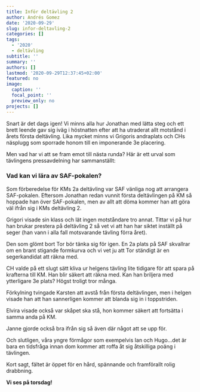 ```yaml
---
title: Inför deltävling 2
author: Andrés Gomez
date: '2020-09-29'
slug: infor-deltavling-2
categories: []
tags:
  - '2020'
  - deltävling
subtitle: ''
summary: ''
authors: []
lastmod: '2020-09-29T12:37:45+02:00'
featured: no
image:
  caption: ''
  focal_point: ''
  preview_only: no
projects: []
---
```



Snart är det dags igen! Vi minns alla hur Jonathan med lätta steg och ett brett leende gav sig iväg i höstnatten efter att ha utraderat allt motstånd i årets första deltävling. Lika mycket minns vi Grigoris andraplats och CHs näsplugg som sporrade honom till en imponerande 3e placering.

Men vad har vi att se fram emot till nästa runda? Här är ett urval som tävlingens pressavdelning har sammanställt:

### Vad kan vi lära av SAF-pokalen?
Som förberedelse för KMs 2a deltävling var SAF vänliga nog att arrangera SAF-pokalen. Eftersom Jonathan redan vunnit första deltävlingen på KM så hoppade han över SAF-pokalen, men av allt att döma kommer han att göra väl ifrån sig i KMs deltävling 2.

Grigori visade sin klass och lät ingen motståndare tro annat. Tittar vi på hur han brukar prestera på deltävling 2 så vet vi att han har siktet inställt på seger (han vann i alla fall motsvarande tävling förra året).

Den som glömt bort Tor bör tänka sig för igen. En 2a plats på SAF skvallrar om en brant stigande formkurva och vi vet ju att Tor ständigt är en segerkandidat att räkna med.

CH valde på ett slugt sätt kliva ur helgens tävling lite tidigare för att spara på krafterna till KM. Han blir säkert att räkna med. Kan han briljera med ytterligare 3e plats? Högst troligt tror många.

Förkylning tvingade Karsten att avstå från första deltävlingen, men i helgen visade han att han sannerligen kommer att blanda sig in i toppstriden.

Elvira visade också var skåpet ska stå, hon kommer säkert att fortsätta i samma anda på KM.

Janne gjorde också bra ifrån sig så även där något att se upp för. 

Och slutligen, våra yngre förmågor som exempelvis Ian och Hugo...det är bara en tidsfråga innan dom kommer att roffa åt sig åtskilliga poäng i tävlingen.

Kort sagt, fältet är öppet för en hård, spännande och framförallt rolig drabbning.

**Vi ses på torsdag!**
